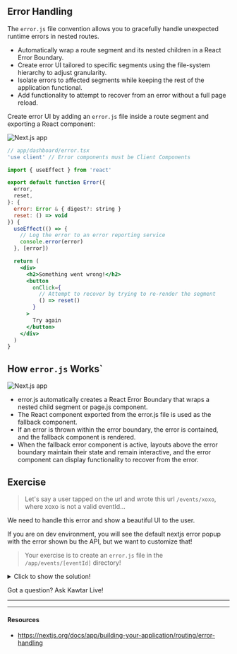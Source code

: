 ## Error Handling

The `error.js` file convention allows you to gracefully handle unexpected runtime errors in nested routes.

- Automatically wrap a route segment and its nested children in a React Error Boundary.
- Create error UI tailored to specific segments using the file-system hierarchy to adjust granularity.
- Isolate errors to affected segments while keeping the rest of the application functional.
- Add functionality to attempt to recover from an error without a full page reload.

Create error UI by adding an `error.js` file inside a route segment and exporting a React component:

![Next.js app](../../images/errorfile.PNG)

```jsx
// app/dashboard/error.tsx
'use client' // Error components must be Client Components

import { useEffect } from 'react'

export default function Error({
  error,
  reset,
}: {
  error: Error & { digest?: string }
  reset: () => void
}) {
  useEffect(() => {
    // Log the error to an error reporting service
    console.error(error)
  }, [error])

  return (
    <div>
      <h2>Something went wrong!</h2>
      <button
        onClick={
          // Attempt to recover by trying to re-render the segment
          () => reset()
        }
      >
        Try again
      </button>
    </div>
  )
}
```

## How `error.js` Works`

![Next.js app](../../images/errorsuspense.PNG)

- error.js automatically creates a React Error Boundary that wraps a nested child segment or page.js component.
- The React component exported from the error.js file is used as the fallback component.
- If an error is thrown within the error boundary, the error is contained, and the fallback component is rendered.
- When the fallback error component is active, layouts above the error boundary maintain their state and remain interactive, and the error component can display functionality to recover from the error.

## Exercise

> Let's say a user tapped on the url and wrote this url `/events/xoxo`, where xoxo is not a valid eventId...

We need to handle this error and show a beautiful UI to the user.

If you are on dev environment, you will see the default nextjs error popup with the error shown bu the API, but we want to customize that!

> Your exercise is to create an `error.js` file in the `/app/events/[eventId]` directory!

<details>
<summary>Click to show the solution!</summary>

First let's make sure we are throwing an error, in case of our api is not returning an event of an invalid id.

```jsx
// app/events/[eventId]/page.tsx
const res = await fetch(`/api/events/${id}`); // route handler
const event = await res.json();
// ...
// after fetching data
// throw an error if event is an empty array
if (Object.keys(event).length === 0) {
  throw new Error("Event does not exist"); // write here whatever you want
}
```

Then let's create our error.jsx file and customize it!

```jsx
// app/events/[eventId]/error.tsx
"use client";
import Link from "next/link";

export default function ErrorPage({
  error,
  reset,
}: {
  error: Error & { digest?: string },
  reset: () => void,
}) {
  return (
    <div className="flex flex-col justify-center align-middle items-center my-20">
      <p className="mb-5 text-3xl text-center">
        {error.message} {/* We are getting the error message we throw */}
        <br />
        Better to go back!
      </p>
      <Link
        href="/events"
        className="flex max-w-fit items-center justify-center rounded-full border-2 border-blue-600 text-white px-5 py-3 shadow-lg hover:bg-transparent hover:text-blue-600 bg-blue-600"
      >
        See All Events
      </Link>
    </div>
  );
}
```

</details>

Got a question? Ask Kawtar Live!

---

---

#### Resources

- https://nextjs.org/docs/app/building-your-application/routing/error-handling
